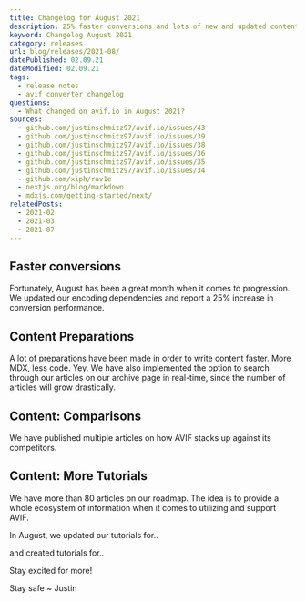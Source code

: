 ```yaml
---
title: Changelog for August 2021
description: 25% faster conversions and lots of new and updated content. Stay exicted for more.
keyword: Changelog August 2021
category: releases
url: blog/releases/2021-08/
datePublished: 02.09.21
dateModified: 02.09.21
tags:
  - release notes
  - avif converter changelog
questions:
  - What changed on avif.io in August 2021?
sources:
  - github.com/justinschmitz97/avif.io/issues/43
  - github.com/justinschmitz97/avif.io/issues/39
  - github.com/justinschmitz97/avif.io/issues/38
  - github.com/justinschmitz97/avif.io/issues/36
  - github.com/justinschmitz97/avif.io/issues/35
  - github.com/justinschmitz97/avif.io/issues/34
  - github.com/xiph/rav1e
  - nextjs.org/blog/markdown
  - mdxjs.com/getting-started/next/
relatedPosts:
  - 2021-02
  - 2021-03
  - 2021-07
---
```


## Faster conversions

Fortunately, August has been a great month when it comes to progression. We updated our encoding dependencies and report a 25% increase in conversion performance.

## Content Preparations

A lot of preparations have been made in order to write content faster. More MDX, less code. Yey. We have also implemented the option to search through our articles on our archive page in real-time, since the number of articles will grow drastically.

## Content: Comparisons

We have published multiple articles on how AVIF stacks up against its competitors.

<Link
  className="block"
  text="AVIF vs BMP"
  href="/blog/comparisons/avif-vs-bmp/"
/>
<Link
  className="block"
  text="AVIF vs GIF"
  href="/blog/comparisons/avif-vs-gif/"
/>
<Link
  className="block"
  text="AVIF vs HEIF"
  href="/blog/comparisons/avif-vs-heif/"
/>
<Link
  className="block"
  text="AVIF vs JPEG2000"
  href="/blog/comparisons/avif-vs-jpeg2000/"
/>
<Link
  className="block"
  text="AVIF vs JPEGXL"
  href="/blog/comparisons/avif-vs-jpegxl/"
/>
<Link
  className="block"
  text="AVIF vs JPEGXR"
  href="/blog/comparisons/avif-vs-jpegxr/"
/>
<Link
  className="block"
  text="AVIF vs JPG"
  href="/blog/comparisons/avif-vs-jpg/"
/>
<Link
  className="block"
  text="AVIF vs PNG"
  href="/blog/comparisons/avif-vs-png/"
/>
<Link
  className="block"
  text="AVIF vs SVG"
  href="/blog/comparisons/avif-vs-svg/"
/>
<Link
  className="block"
  text="AVIF vs WebP"
  href="/blog/comparisons/avif-vs-webp/"
/>
<Link
  className="block"
  text="AVIF vs WebP2"
  href="/blog/comparisons/avif-vs-webp2/"
/>

## Content: More Tutorials

We have more than 80 articles on our roadmap. The idea is to provide a whole ecosystem of information when it comes to utilizing and support AVIF.

In August, we updated our tutorials for..

<Link className="block" text="Firefox" href="/blog/tutorials/firefox/" />
<Link className="block" text="Safari" href="/blog/tutorials/safari/" />
<Link className="block" text="Wordpress" href="/blog/tutorials/wordpress/" />

and created tutorials for..

<Link className="block" text="ImageGlass" href="/blog/tutorials/imageglass/" />
<Link className="block" text="Paint.NET" href="/blog/tutorials/paintnet/" />
<Link className="block" text="qView" href="/blog/tutorials/qview/" />
<Link className="block" text="VLC" href="/blog/tutorials/vlc/" />
<Link className="block" text="XnView" href="/blog/tutorials/xnview/" />

Stay excited for more!

Stay safe ~ Justin
